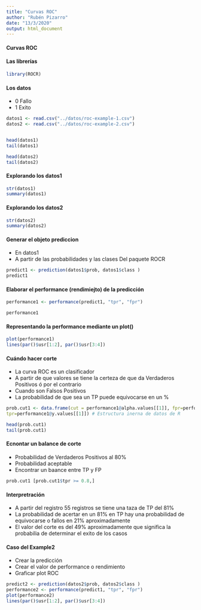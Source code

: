 ```yaml
---
title: "Curvas ROC"
author: "Rubén Pizarro"
date: "13/3/2020"
output: html_document
---
```


#### Curvas ROC

#### Las librerías
```r
library(ROCR)
```


#### Los datos
* 0 Fallo
* 1 Exito
```r
datos1 <- read.csv("../datos/roc-example-1.csv")
datos2 <- read.csv("../datos/roc-example-2.csv")


head(datos1)
tail(datos1)

head(datos2)
tail(datos2)
```

#### Explorando los datos1
```r
str(datos1)
summary(datos1)
```

#### Explorando los datos2
```r
str(datos2)
summary(datos2)
```

#### Generar el objeto prediccion
* En datos1
* A partir de las probabilidades y las clases
 Del paquete ROCR
```r
predict1 <- prediction(datos1$prob, datos1$class )
predict1

```


#### Elaborar el performance (rendimiejto) de la predicción
```r
performance1 <- performance(predict1, "tpr", "fpr")

performance1
```

#### Representando la performance mediante un plot()
```r
plot(performance1)
lines(par()$usr[1:2], par()$usr[3:4])
```

#### Cuándo hacer corte
* La curva ROC es un clasificador
* A partir de que valores se tiene la certeza de que da Verdaderos Positivos ó por el contrario
* Cuando son Falsos Positivos
* La probabilidad de que sea un TP puede equivocarse en un %
```r
prob.cut1 <- data.frame(cut = performance1@alpha.values[[1]], fpr=performance1@x.values[[1]],
tpr=performance1@y.values[[1]]) # Estructura inerna de datos de R

head(prob.cut1)
tail(prob.cut1)
```


#### Ecnontar un balance de corte
* Probabilidad de Verdaderos Positivos al 80%
* Probabilidad aceptable
* Encontrar un baance entre TP y FP
```r
prob.cut1 [prob.cut1$tpr >= 0.8,]
```

#### Interpretración
* A partir del registro 55 registros se tiene una taza de TP del 81%
* La probabilidad de acertar en un 81% en TP hay una probabilidad de equivocarse o fallos en 21% aproximadamente
* El valor del corte es del 49% aproximadamente que significa la probabilia de determinar el exito de los casos 


#### Caso del Example2
* Crear la predicción
* Crear el valor de performance o rendimiento
* Graficar plot ROC
```r
predict2 <- prediction(datos2$prob, datos2$class )
performance2 <- performance(predict1, "tpr", "fpr")
plot(performance2)
lines(par()$usr[1:2], par()$usr[3:4])
```

